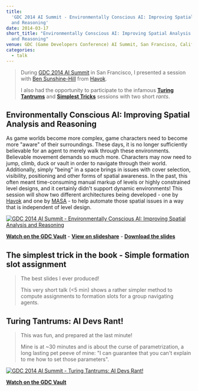```yaml
---
title:
  'GDC 2014 AI Summit - Environmentally Conscious AI: Improving Spatial Analysis
  and Reasoning'
date: 2014-03-17
short_title: "Environmentally Conscious AI: Improving Spatial Analysis
  and Reasoning"
venue: GDC (Game Developers Conference) AI Summit, San Francisco, California
categories:
  - talk
---
```


> During [GDC 2014 AI Summit](https://www.gdconf.com/summit/game-ai) in San
> Francisco, I presented a session with
> [Ben Sunshine-Hill](https://www.linkedin.com/in/ben-sunshine-hill-6b532517/)
> from [Havok](https://www.havok.com).
>
> I also had the opportunity to participate to the infamous
> [**Turing Tantrums**](#turing-tantrums-ai-devs-rant) and
> [**Simplest Tricks**](#the-simplest-trick-in-the-book---simple-formation-assignment)
> sessions with two short _rants_.

## Environmentally Conscious AI: Improving Spatial Analysis and Reasoning

As game worlds become more complex, game characters need to become more "aware"
of their surroundings. These days, it is no longer sufficiently believable for
an agent to merely walk through these environments. Believable movement demands
so much more. Characters may now need to jump, climb, duck or vault in order to
navigate through their world. Additionally, simply "being" in a space brings in
issues with cover selection, visibility, positioning and other forms of spatial
awareness. In the past, this often meant time-consuming manual markup of levels
or highly constrained level designs, and it certainly didn't support dynamic
environments! This session will show two different architectures being
developed - one by [Havok](https://www.havok.com) and one by
[MASA](https://masasim.com) - to help automate those spatial issues in a way
that is independent of level design.

[![GDC 2014 AI Summit - Environmentally Conscious AI: Improving Spatial Analysis
  and Reasoning](/content/2014-03-17-gdcaisummit2014-environmentally-conscious-ai/environmentally-conscious-ai.jpeg)](https://www.gdcvault.com/play/1020571/Environmentally-Conscious-AI-Improving-Spatial)

[**Watch on the GDC Vault**](https://www.gdcvault.com/play/1020571/Environmentally-Conscious-AI-Improving-Spatial) -
[**View on slideshare**](https://fr.slideshare.net/crowdscontrol/environmentally-conscious-ai-improving-spatial-analysis-and-reaso) -
[**Download the slides**](/content/2014-03-17-gdcaisummit2014-environmentally-conscious-ai/gdcaisummit2014-environmentally-conscious-ai.pdf)

## The simplest trick in the book - Simple formation slot assignment

> The best slides I ever produced!
>
> This very short talk (\<5 min) shows a rather simpler method to compute
> assignments to formation slots for a group navigating agents.

<Pdf
  title="Simple formation slot assignment"
  src="/content/2014-03-17-gdcaisummit2014-environmentally-conscious-ai/gdcaisummit2014-simple-formation-assignment.pdf"
  href="https://fr.slideshare.net/crowdscontrol/simple-formation-assignment-gdc-14-ai-summit"
  className="aspect-[16/9]"
/>

## Turing Tantrums: AI Devs Rant!

> This was fun, and prepared at the last minute!
>
> Mine is at ~30 minutes and is about the curse of parametrization, a long
> lasting pet peeve of mine: "I can guarantee that you can't explain to me how
> to set those parameters".

[![GDC 2014 AI Summit - Turing Tantrums: AI Devs Rant!](/content/2014-03-17-gdcaisummit2014-environmentally-conscious-ai/turing-tantrums.jpeg)](https://www.gdcvault.com/play/1020577/Turing-Tantrums-AI-Devs-Rant)

[**Watch on the GDC Vault**](https://www.gdcvault.com/play/1020577/Turing-Tantrums-AI-Devs-Rant)
